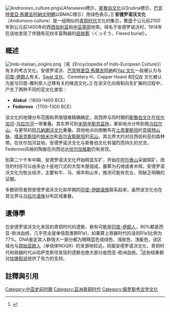 [[File:Andronovo_culture.png|thumb]]以Afanasevo標示，[[斯魯伯文化|斯魯伯文化]]以Srubna標示，[[巴克特里亞·馬爾吉阿納文明體|巴克特里亞·馬爾吉阿納文明體]]以BMAC標示）用绿色表示。]]
'''安德罗诺沃文化'''（Andronovo culture）是一组相似的[[青铜时代|青铜时代]]文化的集合，繁盛于公元前2100年到公元前1400年的西[[西伯利亚|西伯利亚]]和[[中亚草原|中亚草原]]地带。得名于安德罗诺沃村，1914年在该地发现了伴随有花纹丰富陶器的[[屈肢葬|屈肢葬]]（くっそう、Flexed burial）。

==概述==
[[File:Indo-Iranian_origins.png|thumb]]（見《Encyclopedia of Indo-European Culture》）有关的考古文化。安德罗诺沃、[[巴克特里亞·馬爾吉阿納文明體|巴克特里亞·馬爾吉阿納]]和[[Yaz_文化|Yaz 文化]]一般被认为与[[印度-伊朗人|印度-伊朗人]]有关。[[Swat_文化|Swat 文化]]、Cemetery H、Copper Hoard 和[[Painted_Grey_Ware|PGW]] 文化被认为是与印度-雅利安人迁移有关的候选文化。]]
在该文化向南和向东扩展的过程中，产生了两种不同的亚文化类型：
*'''Alakul'''（1800–1400 BCE）
*'''Fedorovo'''（1700–1300 BCE）

该文化的地理分布范围和界限很难精确确定。其西界与同时期的[[斯魯伯文化|斯魯伯文化]]在[[伏尔加河|伏尔加河]]-[[乌拉尔河|乌拉尔河]]一带重叠。其东界可到[[米努辛斯克盆地|米努辛斯克盆地]]，某些地点分布到南[[乌拉尔山|乌拉尔山]]，与更早的[[阿凡納謝沃文化|阿凡納謝沃文化]]重叠。其他地点向南散布在[[土库曼斯坦|土库曼斯坦]]的[[克佩特山脉|克佩特山脉]]、[[塔吉克斯坦|塔吉克斯坦]]的[[帕米尔|帕米尔]]和[[吉尔吉斯斯坦|吉尔吉斯斯坦]]的[[天山|天山]]。其北界大约对应西伯利亚的森林带。在伏尔加河盆地，安德罗诺沃文化与斯魯伯文化有强烈而持久的交流，Federovo风格的陶器在向西远达[[伏尔加格勒|伏尔加格勒]]仍有发现。

到第二个千年中期，安德罗诺沃文化开始明显东扩，开始在[[阿尔泰山|阿尔泰山]]采掘铜矿，居住的村庄可以由多达十座地穴式的大型木屋组成，墓葬为石棺或者木椁。安德罗诺沃文化为牧业经济，主要有牛、马、绵羊和山羊，推测可能有农业，但缺乏明确的证据。

多数研究者把安德罗诺沃文化和早期的[[印度-伊朗语族|印度-伊朗语族]]联系起来，虽然该文化也在其北界与[[乌拉尔语族|乌拉尔语族]]分布区域重叠。

==遺傳學==
在安德罗诺沃文化发现的青铜时代的遗骸，极有可能是[[印度-伊朗人|印度-伊朗人]]，90%都是西亚-欧洲血统，几乎完全是单倍型类群R1a1，如果算上铁器时代的话则R1a1比例为77%。DNA鉴定其人群很大一部分都为眼睛蓝色或绿色、浅肤色、浅髪色，该区域也与[[原始亚欧人|原始亚欧人]]（单倍体NOQR）的发源地较近。同属安德罗诺沃文化、青铜时代和铁器时代从哈萨克斯坦发现的遗骸也绝大部分是西亚-欧洲血统。<ref>{{Cite journal|title=Unravelling migrations in the steppe: mitochondrial DNA sequences from ancient central Asians.|url=https://www.ncbi.nlm.nih.gov/pmc/articles/PMC1691686/|last=Lalueza-Fox|first=C.|last2=Sampietro|first2=M. L.|date=2004-05-07|journal=Proceedings of the Royal Society B: Biological Sciences|issue=1542|volume=271|pages=941–947|issn=0962-8452|pmc=1691686|pmid=15255049|last3=Gilbert|first3=M. T. P.|last4=Castri|first4=L.|last5=Facchini|first5=F.|last6=Pettener|first6=D.|last7=Bertranpetit|first7=J.|access-date=2021-03-24|archive-date=2021-03-05|archive-url=https://web.archive.org/web/20210305143510/https://www.ncbi.nlm.nih.gov/pmc/articles/PMC1691686/|dead-url=no}}</ref>这些结果都对[[坟塚假说|坟塚假说]]提供了有力的支持。

==註釋與引用==
{{reflist}}
{{Neolithic cultures of China}}

[[Category:中亚史前时期|Category:中亚史前时期]]
[[Category:亚洲青铜时代|Category:亚洲青铜时代]]
[[Category:俄罗斯考古学文化|Category:俄罗斯考古学文化]]